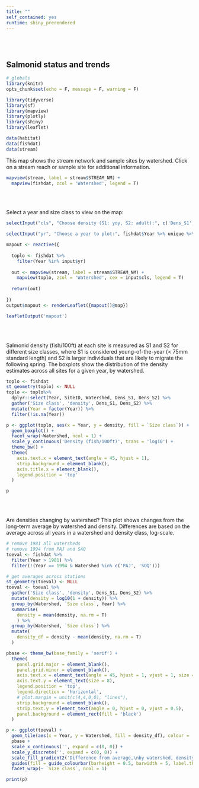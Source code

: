 ```yaml
---
title: ""
self_contained: yes
runtime: shiny_prerendered
---
```


<br></br>

## Salmonid status and trends

```r
# globals
library(knitr)
opts_chunk$set(echo = F, message = F, warning = F)

library(tidyverse)
library(sf)
library(mapview)
library(plotly)
library(shiny)
library(leaflet)

data(habitat)
data(fishdat)
data(stream)
```

This map shows the stream network and sample sites by watershed.  Click on a stream reach or sample site for additional information.
```r
mapview(stream, label = stream$STREAM_NM) +
  mapview(fishdat, zcol = 'Watershed', legend = T)
```

<br></br>

Select a year and size class to view on the map:

```r

selectInput("cls", "Choose density (S1: yoy, S2: adult):", c('Dens_S1', 'Dens_S2'))

selectInput("yr", "Choose a year to plot:", fishdat$Year %>% unique %>% na.omit)
```
```r

mapout <- reactive({
  
  toplo <- fishdat %>% 
    filter(Year %in% input$yr)
  
  out <- mapview(stream, label = stream$STREAM_NM) +
    mapview(toplo, zcol = 'Watershed', cex = input$cls, legend = T)
   
  return(out)
  
})
output$mapout <- renderLeaflet({mapout()@map})
```
```r
leafletOutput('mapout')
```

<br></br>

Salmonid density (fish/100ft) at each site is measured as S1 and S2 for different size classes, where S1 is considered young-of-the-year (< 75mm standard length) and S2 is larger individuals that are likely to migrate the following spring. The boxplots show the distribution of the density estimates across all sites for a given year, by watershed. 

```r
toplo <- fishdat
st_geometry(toplo) <- NULL
toplo <- toplo%>% 
  dplyr::select(Year, SiteID, Watershed, Dens_S1, Dens_S2) %>% 
  gather('Size class', 'density', Dens_S1, Dens_S2) %>% 
  mutate(Year = factor(Year)) %>% 
  filter(!is.na(Year))

p <- ggplot(toplo, aes(x = Year, y = density, fill = `Size class`)) + 
  geom_boxplot() + 
  facet_wrap(~Watershed, ncol = 1) + 
  scale_y_continuous('Density (fish/100ft)', trans = 'log10') + 
  theme_bw() + 
  theme(
    axis.text.x = element_text(angle = 45, hjust = 1), 
    strip.background = element_blank(), 
    axis.title.x = element_blank(), 
    legend.position = 'top'
  )

p
```

<br></br>

Are densities changing by watershed? This plot shows changes from the long-term average by watershed and density.  Differences are based on the average across all years in a watershed and density class, log-scale.

```r
# remove 1981 all watersheds
# remove 1994 from PAJ and SAQ
toeval <- fishdat %>% 
  filter(Year > 1981) %>% 
  filter(!(Year == 1994 & Watershed %in% c('PAJ', 'SOQ')))

# get averages across stations
st_geometry(toeval) <- NULL
toeval <- toeval %>% 
  gather('Size class', 'density', Dens_S1, Dens_S2) %>% 
  mutate(density = log10(1 + density)) %>% 
  group_by(Watershed, `Size class`, Year) %>% 
  summarise(
    density = mean(density, na.rm = T)
    ) %>% 
  group_by(Watershed, `Size class`) %>% 
  mutate(
    density_df = density - mean(density, na.rm = T)
  )

pbase <- theme_bw(base_family = 'serif') +
  theme(
    panel.grid.major = element_blank(), 
    panel.grid.minor = element_blank(), 
    axis.text.x = element_text(angle = 45, hjust = 1, vjust = 1, size = 8), 
    axis.text.y = element_text(size = 8),
    legend.position = 'top',
    legend.direction = 'horizontal',
    # plot.margin = unit(c(4,4,0,0), "lines"),
    strip.background = element_blank(), 
    strip.text.y = element_text(angle = 0, hjust = 0, vjust = 0.5), 
    panel.background = element_rect(fill = 'black')
  ) 

p <- ggplot(toeval) + 
  geom_tile(aes(x = Year, y = Watershed, fill = density_df), colour = 'black') + 
  pbase +
  scale_x_continuous('', expand = c(0, 0)) + 
  scale_y_discrete('', expand = c(0, 0)) +
  scale_fill_gradient2('Difference from average,\nby watershed, density', low = 'tomato1', mid = "white", high = 'lightgreen', midpoint = 0) +
  guides(fill = guide_colourbar(barheight = 0.5, barwidth = 5, label.theme = element_text(size = 6, angle = 0))) +
  facet_wrap(~ `Size class`, ncol = 1)

print(p)
```
